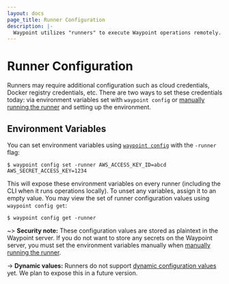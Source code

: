 ```yaml
---
layout: docs
page_title: Runner Configuration
description: |-
  Waypoint utilizes "runners" to execute Waypoint operations remotely. Runners can be configured through the `waypoint config` command or through environment variables
---
```


# Runner Configuration

Runners may require additional configuration such as cloud credentials,
Docker registry credentials, etc. There are two ways to set these credentials
today: via environment variables set with `waypoint config` or
[manually running the runner](/docs/runner/run-manual) and setting up the
environment.

## Environment Variables

You can set environment variables using [`waypoint config`](/commands/config-set)
with the `-runner` flag:

```shell-session
$ waypoint config set -runner AWS_ACCESS_KEY_ID=abcd AWS_SECRET_ACCESS_KEY=1234
```

This will expose these environment variables on every runner (including
the CLI when it runs operations locally). To unset any variables, assign it to
an empty value. You may view the set of runner configuration values using
`waypoint config get`:

```shell-session
$ waypoint config get -runner
```

~> **Security note:** These configuration values are stored as plaintext in the
Waypoint server. If you do not want to store any secrets on the Waypoint server,
you must set the environment variables manually when
[manually running the runner](/docs/runner/run-manual).

-> **Dynamic values:** Runners do not support [dynamic configuration values](/docs/app-config/dynamic)
yet. We plan to expose this in a future version.
